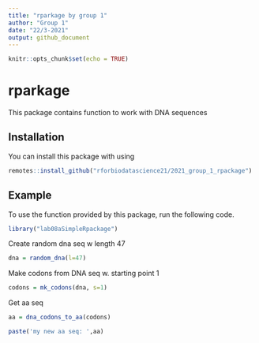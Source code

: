 ```yaml
---
title: "rparkage by group 1"
author: "Group 1"
date: "22/3-2021"
output: github_document
---
```


```r
knitr::opts_chunk$set(echo = TRUE)
```

# rparkage
This package contains function to work with DNA sequences

## Installation
You can install this package with using

``` r
remotes::install_github("rforbiodatascience21/2021_group_1_rpackage")
```
## Example
To use the function provided by this package, run the following code.

```r
library("lab08aSimpleRpackage")
```
Create random dna seq w length 47

```r
dna = random_dna(l=47)
```

Make codons from DNA seq w. starting point 1

```r
codons = mk_codons(dna, s=1)
```

Get aa seq

```r
aa = dna_codons_to_aa(codons)

paste('my new aa seq: ',aa)
```


